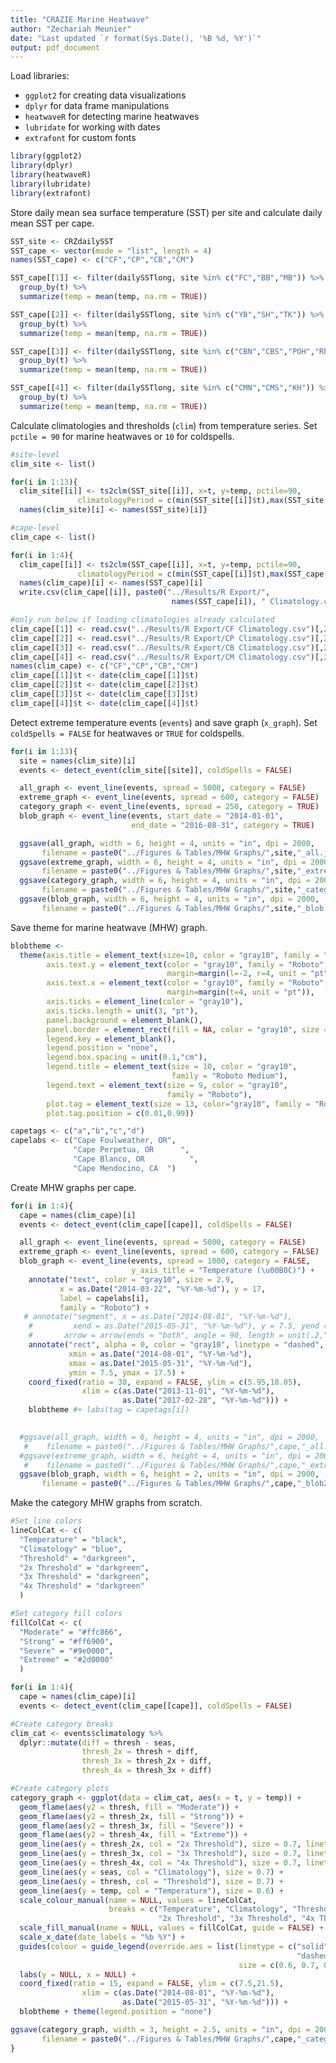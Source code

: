 ```yaml
---
title: "CRAZIE Marine Heatwave"
author: "Zechariah Meunier"
date: "Last updated `r format(Sys.Date(), '%B %d, %Y')`"
output: pdf_document
---
```


Load libraries:

* `ggplot2` for creating data visualizations
* `dplyr` for data frame manipulations
* `heatwaveR` for detecting marine heatwaves
* `lubridate` for working with dates
* `extrafont` for custom fonts
```r
library(ggplot2)
library(dplyr)
library(heatwaveR)
library(lubridate)
library(extrafont)
```

Store daily mean sea surface temperature (SST) per site and calculate daily mean SST per cape.
```r
SST_site <- CRZdailySST
SST_cape <- vector(mode = "list", length = 4)
names(SST_cape) <- c("CF","CP","CB","CM")

SST_cape[[1]] <- filter(dailySSTlong, site %in% c("FC","BB","MB")) %>%
  group_by(t) %>%
  summarize(temp = mean(temp, na.rm = TRUE))

SST_cape[[2]] <- filter(dailySSTlong, site %in% c("YB","SH","TK")) %>%
  group_by(t) %>%
  summarize(temp = mean(temp, na.rm = TRUE))

SST_cape[[3]] <- filter(dailySSTlong, site %in% c("CBN","CBS","POH","RP")) %>%
  group_by(t) %>%
  summarize(temp = mean(temp, na.rm = TRUE))

SST_cape[[4]] <- filter(dailySSTlong, site %in% c("CMN","CMS","KH")) %>%
  group_by(t) %>%
  summarize(temp = mean(temp, na.rm = TRUE))
```

Calculate climatologies and thresholds (`clim`) from temperature series. 
Set `pctile = 90` for marine heatwaves or `10` for coldspells.
```r
#site-level
clim_site <- list()

for(i in 1:13){
  clim_site[[i]] <- ts2clm(SST_site[[i]], x=t, y=temp, pctile=90,
               climatologyPeriod = c(min(SST_site[[i]]$t),max(SST_site[[i]]$t)))
  names(clim_site)[i] <- names(SST_site)[i]}

#cape-level
clim_cape <- list()

for(i in 1:4){
  clim_cape[[i]] <- ts2clm(SST_cape[[i]], x=t, y=temp, pctile=90,
               climatologyPeriod = c(min(SST_cape[[i]]$t),max(SST_cape[[i]]$t)))
  names(clim_cape)[i] <- names(SST_cape)[i]
  write.csv(clim_cape[[i]], paste0("../Results/R Export/",
                                    names(SST_cape[i]), " Climatology.csv"))}

#only run below if loading climatologies already calculated
clim_cape[[1]] <- read.csv("../Results/R Export/CF Climatology.csv")[,2:6]
clim_cape[[2]] <- read.csv("../Results/R Export/CP Climatology.csv")[,2:6]
clim_cape[[3]] <- read.csv("../Results/R Export/CB Climatology.csv")[,2:6]
clim_cape[[4]] <- read.csv("../Results/R Export/CM Climatology.csv")[,2:6]
names(clim_cape) <- c("CF","CP","CB","CM")
clim_cape[[1]]$t <- date(clim_cape[[1]]$t)
clim_cape[[2]]$t <- date(clim_cape[[2]]$t)
clim_cape[[3]]$t <- date(clim_cape[[3]]$t)
clim_cape[[4]]$t <- date(clim_cape[[4]]$t)
```

Detect extreme temperature events (`events`) and save graph (`x_graph`). 
Set `coldSpells = FALSE` for heatwaves or `TRUE` for coldspells.
```r
for(i in 1:13){
  site = names(clim_site)[i]
  events <- detect_event(clim_site[[site]], coldSpells = FALSE) 

  all_graph <- event_line(events, spread = 5000, category = FALSE)
  extreme_graph <- event_line(events, spread = 600, category = FALSE)
  category_graph <- event_line(events, spread = 250, category = TRUE)
  blob_graph <- event_line(events, start_date = "2014-01-01",
                           end_date = "2016-08-31", category = TRUE)

  ggsave(all_graph, width = 6, height = 4, units = "in", dpi = 2000,
       filename = paste0("../Figures & Tables/MHW Graphs/",site,"_all.jpg"))
  ggsave(extreme_graph, width = 6, height = 4, units = "in", dpi = 2000,
       filename = paste0("../Figures & Tables/MHW Graphs/",site,"_extreme.jpg"))
  ggsave(category_graph, width = 6, height = 4, units = "in", dpi = 2000,
       filename = paste0("../Figures & Tables/MHW Graphs/",site,"_category.jpg"))
  ggsave(blob_graph, width = 6, height = 4, units = "in", dpi = 2000,
       filename = paste0("../Figures & Tables/MHW Graphs/",site,"_blob.jpg"))}
```

Save theme for marine heatwave (MHW) graph.
```r
blobtheme <- 
  theme(axis.title = element_text(size=10, color = "gray10", family = "Roboto"),
        axis.text.y = element_text(color = "gray10", family = "Roboto",
                                   margin=margin(l=-2, r=4, unit = "pt")),
        axis.text.x = element_text(color = "gray10", family = "Roboto",
                                   margin=margin(t=4, unit = "pt")),
        axis.ticks = element_line(color = "gray10"),
        axis.ticks.length = unit(3, "pt"),
        panel.background = element_blank(),
        panel.border = element_rect(fill = NA, color = "gray10", size = 1),
        legend.key = element_blank(), 
        legend.position = "none",
        legend.box.spacing = unit(0.1,"cm"),
        legend.title = element_text(size = 10, color = "gray10",
                                    family = "Roboto Medium"),
        legend.text = element_text(size = 9, color = "gray10",
                                   family = "Roboto"),
        plot.tag = element_text(size = 13, color="gray10", family = "Roboto"),
        plot.tag.position = c(0.01,0.99))

capetags <- c("a","b","c","d")
capelabs <- c("Cape Foulweather, OR",
              "Cape Perpetua, OR      ",
              "Cape Blanco, OR          ",
              "Cape Mendocino, CA  ")
```
Create MHW graphs per cape.
```r
for(i in 1:4){
  cape = names(clim_cape)[i]
  events <- detect_event(clim_cape[[cape]], coldSpells = FALSE) 

  all_graph <- event_line(events, spread = 5000, category = FALSE)
  extreme_graph <- event_line(events, spread = 600, category = FALSE)
  blob_graph <- event_line(events, spread = 1000, category = FALSE,
                           y_axis_title = "Temperature (\u00B0C)") +
    annotate("text", color = "gray10", size = 2.9,
           x = as.Date("2014-03-22", "%Y-%m-%d"), y = 17,
           label = capelabs[i],
           family = "Roboto") +
   # annotate("segment", x = as.Date("2014-08-01", "%Y-%m-%d"),
    #         xend = as.Date("2015-05-31", "%Y-%m-%d"), y = 7.5, yend = 7.5,
    #       arrow = arrow(ends = "both", angle = 90, length = unit(.2,"cm"))) +
    annotate("rect", alpha = 0, color = "gray10", linetype = "dashed", 
             xmin = as.Date("2014-08-01", "%Y-%m-%d"), 
             xmax = as.Date("2015-05-31", "%Y-%m-%d"), 
             ymin = 7.5, ymax = 17.5) +
    coord_fixed(ratio = 30, expand = FALSE, ylim = c(5.95,18.05),
                xlim = c(as.Date("2013-11-01", "%Y-%m-%d"),
                         as.Date("2017-02-28", "%Y-%m-%d"))) +
    blobtheme #+ labs(tag = capetags[i])
    

  #ggsave(all_graph, width = 6, height = 4, units = "in", dpi = 2000,
   #    filename = paste0("../Figures & Tables/MHW Graphs/",cape,"_all.jpg"))
  #ggsave(extreme_graph, width = 6, height = 4, units = "in", dpi = 2000,
   #    filename = paste0("../Figures & Tables/MHW Graphs/",cape,"_extreme.jpg"))
  ggsave(blob_graph, width = 6, height = 2, units = "in", dpi = 2000,
       filename = paste0("../Figures & Tables/MHW Graphs/",cape,"_blob20240330.svg"))}
```

Make the category MHW graphs from scratch.
```r
#Set line colors
lineColCat <- c(
  "Temperature" = "black",
  "Climatology" = "blue",
  "Threshold" = "darkgreen",
  "2x Threshold" = "darkgreen",
  "3x Threshold" = "darkgreen",
  "4x Threshold" = "darkgreen"
  )

#Set category fill colors
fillColCat <- c(
  "Moderate" = "#ffc866",
  "Strong" = "#ff6900",
  "Severe" = "#9e0000",
  "Extreme" = "#2d0000"
  )

for(i in 1:4){
  cape = names(clim_cape)[i]
  events <- detect_event(clim_cape[[cape]], coldSpells = FALSE) 

#Create category breaks
clim_cat <- events$climatology %>%
  dplyr::mutate(diff = thresh - seas,
                thresh_2x = thresh + diff,
                thresh_3x = thresh_2x + diff,
                thresh_4x = thresh_3x + diff)

#Create category plots
category_graph <- ggplot(data = clim_cat, aes(x = t, y = temp)) +
  geom_flame(aes(y2 = thresh, fill = "Moderate")) +
  geom_flame(aes(y2 = thresh_2x, fill = "Strong")) +
  geom_flame(aes(y2 = thresh_3x, fill = "Severe")) +
  geom_flame(aes(y2 = thresh_4x, fill = "Extreme")) +
  geom_line(aes(y = thresh_2x, col = "2x Threshold"), size = 0.7, linetype = "dashed") +
  geom_line(aes(y = thresh_3x, col = "3x Threshold"), size = 0.7, linetype = "dotdash") +
  geom_line(aes(y = thresh_4x, col = "4x Threshold"), size = 0.7, linetype = "dotted") +
  geom_line(aes(y = seas, col = "Climatology"), size = 0.7) +
  geom_line(aes(y = thresh, col = "Threshold"), size = 0.7) +
  geom_line(aes(y = temp, col = "Temperature"), size = 0.6) +
  scale_colour_manual(name = NULL, values = lineColCat,
                      breaks = c("Temperature", "Climatology", "Threshold",
                                 "2x Threshold", "3x Threshold", "4x Threshold")) +
  scale_fill_manual(name = NULL, values = fillColCat, guide = FALSE) +
  scale_x_date(date_labels = "%b %Y") +
  guides(colour = guide_legend(override.aes = list(linetype = c("solid", "solid", "solid",
                                                                "dashed", "dotdash", "dotted"),
                                                   size = c(0.6, 0.7, 0.7, 0.7, 0.7, 0.7)))) +
  labs(y = NULL, x = NULL) +
  coord_fixed(ratio = 15, expand = FALSE, ylim = c(7.5,21.5),
                xlim = c(as.Date("2014-08-01", "%Y-%m-%d"),
                         as.Date("2015-05-31", "%Y-%m-%d"))) + 
  blobtheme + theme(legend.position = "none")

ggsave(category_graph, width = 3, height = 2.5, units = "in", dpi = 2000,
       filename = paste0("../Figures & Tables/MHW Graphs/",cape,"_category3.svg"))
}
```


